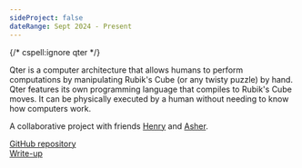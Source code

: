 ```yaml
---
sideProject: false
dateRange: Sept 2024 - Present
---
```

{/* cspell:ignore qter */}

Qter is a computer architecture that allows humans to perform computations by manipulating Rubik's Cube (or any twisty puzzle) by hand. Qter features its own programming language that compiles to Rubik's Cube moves. It can be physically executed by a human without needing to know how computers work.

A collaborative project with friends [Henry](https://hrovnyak.gitlab.io/) and [Asher](https://thegraycuber.github.io/).

[GitHub repository](https://github.com/ArhanChaudhary/qter) \
[Write-up](https://qter.arhan.sh/paper.pdf)
